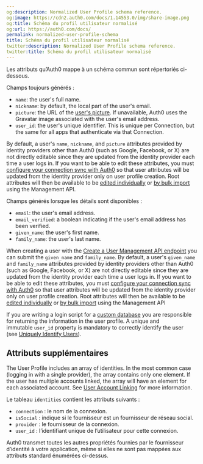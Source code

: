 ```yaml
---
og:description: Normalized User Profile schema reference.
og:image: https://cdn2.auth0.com/docs/1.14553.0/img/share-image.png
og:title: Schéma du profil utilisateur normalisé
og:url: https://auth0.com/docs/
permalink: normalized-user-profile-schema
title: Schéma du profil utilisateur normalisé
twitter:description: Normalized User Profile schema reference.
twitter:title: Schéma du profil utilisateur normalisé
---
```


Les attributs qu’Auth0 mappe à un schéma commun sont répertoriés ci-dessous.

Champs toujours générés :

* `name`: the user's full name.
* `nickname`: by default, the local part of the user's email.
* `picture`: the URL of the [user's picture](/docs/manage-users/user-accounts/change-user-picture). If unavailable, Auth0 uses the Gravatar image associated with the user's email address.
* `user_id`: the user's unique identifier. This is unique per Connection, but the same for all apps that authenticate via that Connection.

By default, a user's `name`, `nickname`, and `picture` attributes provided by <Tooltip tip="Identity Provider (IdP): Service that stores and manages digital identities." cta="View Glossary" href="/docs/glossary?term=identity+providers">identity providers</Tooltip> other than Auth0 (such as Google, Facebook, or X) are not directly editable since they are updated from the identity provider each time a user logs in. If you want to be able to edit these attributes, you must [configure your connection sync with Auth0](/docs/manage-users/user-accounts/user-profiles/configure-connection-sync-with-auth0) so that user attributes will be updated from the identity provider only on user profile creation. Root attributes will then be available to be [edited individually](https://auth0.com/docs/api/management/guides/users/update-root-attributes-users) or [by bulk import](https://auth0.com/docs/api/management/guides/users/update-root-attributes-users) using the <Tooltip tip="Management API: A product to allow customers to perform administrative tasks." cta="View Glossary" href="/docs/glossary?term=Management+API">Management API</Tooltip>.

Champs générés lorsque les détails sont disponibles :

* `email`: the user's email address.
* `email_verified`: a boolean indicating if the user's email address has been verified.
* `given_name`: the user's first name.
* `family_name`: the user's last name.

When creating a user with the [Create a User Management API endpoint](https://auth0.com/docs/api/management/v2#!/Users/post_users) you can submit the `given_name` and `family_name`. By default, a user's `given_name` and `family_name` attributes provided by identity providers other than Auth0 (such as Google, Facebook, or X) are not directly editable since they are updated from the identity provider each time a user logs in. If you want to be able to edit these attributes, you must [configure your connection sync with Auth0](/docs/manage-users/user-accounts/user-profiles/configure-connection-sync-with-auth0) so that user attributes will be updated from the identity provider only on user profile creation. Root attributes will then be available to be [edited individually](https://auth0.com/docs/api/management/guides/users/update-root-attributes-users) or [by bulk import](https://auth0.com/docs/api/management/guides/users/update-root-attributes-users) using the Management API

If you are writing a login script for a [custom database](/docs/authenticate/database-connections/custom-db) you are responsible for returning the information in the user profile. A unique and immutable `user_id` property is mandatory to correctly identify the user (see [Uniquely Identify Users](/docs/manage-users/user-accounts/identify-users)).

## Attributs supplémentaires

The User Profile includes an array of identities. In the most common case (logging in with a single provider), the array contains only one element. If the user has multiple accounts linked, the array will have an element for each associated account. See [User Account Linking](/docs/manage-users/user-accounts/user-account-linking) for more information.

Le tableau `identities` contient les attributs suivants :

* `connection` : le nom de la connexion.
* `isSocial` : indique si le fournisseur est un fournisseur de réseau social.
* `provider` : le fournisseur de la connexion.
* `user_id` : l’identifiant unique de l’utilisateur pour cette connexion.

Auth0 transmet toutes les autres propriétés fournies par le fournisseur d’identité à votre application, même si elles ne sont pas mappées aux attributs standard énumérées ci-dessus.